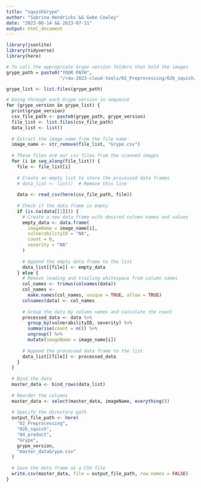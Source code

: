 ```yaml
---
title: "squishGrype"
author: "Sabrina Hendricks && Gabe Cowley"
date: "2023-06-14 && 2023-07-11"
output: html_document
---
```


```r
library(jsonlite)
library(tidyverse)
library(here)

```

```r
# To call the appropriate Grype version folders that hold the images
grype_path = paste0("YOUR PATH",
                    "/reu-2023-cloud-tools/02_Preprocessing/02b_squish/01_input/Grype/")

grype_list <- list.files(grype_path)
```

```r
# Going through each Grype version in sequence
for (grype_version in grype_list) {
  print(grype_version)
  csv_file_path <- paste0(grype_path, grype_version)
  file_list <- list.files(csv_file_path)
  data_list <- list()
  
  # Extract the image name from the file name
  image_name <- str_remove(file_list, "Grype.csv")
  
  # These files are our csv files from the scanned images
  for (i in seq_along(file_list)) {
    file <- file_list[i]
    
    # Create an empty list to store the processed data frames
    # data_list <- list()  # Remove this line
    
    data <- read_csv(here(csv_file_path, file))
    
    # Check if the data frame is empty
    if (is.na(data[[1]])) {
      # Create a new data frame with desired column names and values
      empty_data <- data.frame(
        imageName = image_name[i],
        vulnerabilityID = "NA",
        count = 0,
        severity = "NA"
      )
      
      # Append the empty data frame to the list
      data_list[[file]] <- empty_data
    } else {
      # Remove leading and trailing whitespace from column names
      col_names <- trimws(colnames(data))
      col_names <-
        make.names(col_names, unique = TRUE, allow = TRUE)
      colnames(data) <- col_names
      
      # Group the data by column names and calculate the count
      processed_data <- data %>%
        group_by(vulnerabilityID, severity) %>%
        summarise(count = n()) %>%
        ungroup() %>%
        mutate(imageName = image_name[i])
      
      # Append the processed data frame to the list
      data_list[[file]] <- processed_data
    }
  }
  
  # Bind the data
  master_data <- bind_rows(data_list)
  
  # Reorder the columns
  master_data <- select(master_data, imageName, everything())
  
  # Specify the directory path
  output_file_path <- here(
    "02_Preprocessing",
    "02b_squish",
    "04_product",
    "Grype",
    grype_version,
    "master_dataGrype.csv"
  )
  
  # Save the data frame as a CSV file
  write.csv(master_data, file = output_file_path, row.names = FALSE)
}

```

